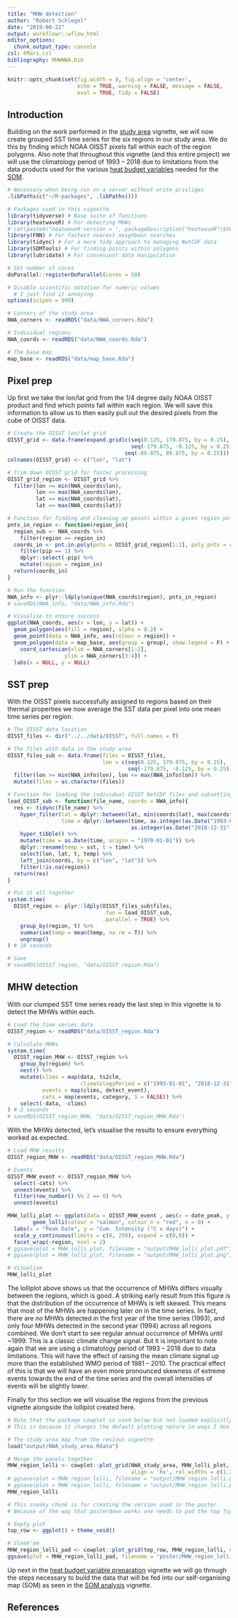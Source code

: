 ```yaml
---
title: "MHW detection"
author: "Robert Schlegel"
date: "2019-08-22"
output: workflowr::wflow_html
editor_options:
  chunk_output_type: console
csl: FMars.csl
bibliography: MHWNWA.bib
---
```


```r
knitr::opts_chunk$set(fig.width = 8, fig.align = 'center',
                      echo = TRUE, warning = FALSE, message = FALSE, 
                      eval = TRUE, tidy = FALSE)
```

## Introduction

Building on the work performed in the [study area](https://robwschlegel.github.io/MHWNWA/polygon-prep.html) vignette, we will now create grouped SST time series for the six regions in our study area. We do this by finding which NOAA OISST pixels fall within each of the region polygons. Also note that throughout this vignette (and this entire project) we will use the climatology period of 1993 -- 2018 due to limitations from the data products used for the various [heat budget variables](https://robwschlegel.github.io/MHWNWA/var-prep.html) needed for the [SOM](https://robwschlegel.github.io/MHWNWA/som.html).

```r

# Necessary when being run on a server without write privliges
.libPaths(c("~/R-packages", .libPaths()))

# Packages used in this vignette
library(tidyverse) # Base suite of functions
library(heatwaveR) # For detecting MHWs
# cat(paste0("heatwaveR version = ", packageDescription("heatwaveR")$Version))
library(FNN) # For fastest nearest neighbour searches
library(tidync) # For a more tidy approach to managing NetCDF data
library(SDMTools) # For finding points within polygons
library(lubridate) # For convenient date manipulation

# Set number of cores
doParallel::registerDoParallel(cores = 50)

# Disable scientific notation for numeric values
  # I just find it annoying
options(scipen = 999)

# Corners of the study area
NWA_corners <- readRDS("data/NWA_corners.Rda")

# Individual regions
NWA_coords <- readRDS("data/NWA_coords.Rda")

# The base map
map_base <- readRDS("data/map_base.Rda")
```

## Pixel prep

Up first we take the lon/lat grid from the 1/4 degree daily NOAA OISST product and find which points fall within each region. We will save this information to allow us to then easily pull out the desired pixels from the cube of OISST data.

```r
# Create the OISST lon/lat grid
OISST_grid <- data.frame(expand.grid(c(seq(0.125, 179.875, by = 0.25), 
                                       seq(-179.875, -0.125, by = 0.25)),
                                     seq(-89.875, 89.875, by = 0.25)))
colnames(OISST_grid) <- c("lon", "lat")

# Trim down OISST grid for faster processing
OISST_grid_region <- OISST_grid %>% 
  filter(lon >= min(NWA_coords$lon),
         lon <= max(NWA_coords$lon),
         lat >= min(NWA_coords$lat),
         lat <= max(NWA_coords$lat))

# Function for finding and cleaning up points within a given region polygon
pnts_in_region <- function(region_in){
  region_sub <- NWA_coords %>% 
    filter(region == region_in)
  coords_in <- pnt.in.poly(pnts = OISST_grid_region[1:2], poly.pnts = region_sub[2:3]) %>% 
    filter(pip == 1) %>% 
    dplyr::select(-pip) %>% 
    mutate(region = region_in)
  return(coords_in)
}

# Run the function
NWA_info <- plyr::ldply(unique(NWA_coords$region), pnts_in_region)
# saveRDS(NWA_info, "data/NWA_info.Rda")

# Visualise to ensure success
ggplot(NWA_coords, aes(x = lon, y = lat)) +
  geom_polygon(aes(fill = region), alpha = 0.2) +
  geom_point(data = NWA_info, aes(colour = region)) +
  geom_polygon(data = map_base, aes(group = group), show.legend = F) +
    coord_cartesian(xlim = NWA_corners[1:2],
                  ylim = NWA_corners[3:4]) +
  labs(x = NULL, y = NULL)
```

## SST prep

With the OISST pixels successfully assigned to regions based on their thermal properties we now average the SST data per pixel into one mean time series per region.

```r
# The OISST data location
OISST_files <- dir("../../data/OISST", full.names = T)

# The files with data in the study area
OISST_files_sub <- data.frame(files = OISST_files,
                              lon = c(seq(0.125, 179.875, by = 0.25), 
                                      seq(-179.875, -0.125, by = 0.25))) %>% 
  filter(lon >= min(NWA_info$lon), lon <= max(NWA_info$lon)) %>% 
  mutate(files = as.character(files))

# Function for loading the individual OISST NetCDF files and subsetting SST accordingly
load_OISST_sub <- function(file_name, coords = NWA_info){
  res <- tidync(file_name) %>%
    hyper_filter(lat = dplyr::between(lat, min(coords$lat), max(coords$lat)),
                 time = dplyr::between(time, as.integer(as.Date("1993-01-01")),
                                       as.integer(as.Date("2018-12-31")))) %>%
    hyper_tibble() %>% 
    mutate(time = as.Date(time, origin = "1970-01-01")) %>% 
    dplyr::rename(temp = sst, t = time) %>% 
    select(lon, lat, t, temp) %>% 
    left_join(coords, by = c("lon", "lat")) %>% 
    filter(!is.na(region))
  return(res)
}

# Put it all together
system.time(
  OISST_region <- plyr::ldply(OISST_files_sub$files,
                              .fun = load_OISST_sub,
                              .parallel = TRUE) %>% 
    group_by(region, t) %>% 
    summarise(temp = mean(temp, na.rm = T)) %>% 
    ungroup()
) # 18 seconds

# Save
# saveRDS(OISST_region, "data/OISST_region.Rda")
```

## MHW detection

With our clumped SST time series ready the last step in this vignette is to detect the MHWs within each.

```r
# Load the time series data
OISST_region <- readRDS("data/OISST_region.Rda")

# Calculate MHWs
system.time(
  OISST_region_MHW <- OISST_region %>%
    group_by(region) %>%
    nest() %>%
    mutate(clims = map(data, ts2clm,
                       climatologyPeriod = c("1993-01-01", "2018-12-31")),
           events = map(clims, detect_event),
           cats = map(events, category, S = FALSE)) %>%
    select(-data, -clims)
) # 2 seconds
# saveRDS(OISST_region_MHW, "data/OISST_region_MHW.Rda")
```

With the MHWs detected, let's visualise the results to ensure everything worked as expected.

```r
# Load MHW results
OISST_region_MHW <- readRDS("data/OISST_region_MHW.Rda")

# Events
OISST_MHW_event <- OISST_region_MHW %>%
  select(-cats) %>%
  unnest(events) %>%
  filter(row_number() %% 2 == 0) %>%
  unnest(events)

MHW_lolli_plot <- ggplot(data = OISST_MHW_event , aes(x = date_peak, y = intensity_cumulative)) + 
        geom_lolli(colour = "salmon", colour_n = "red", n = 0) + 
  labs(x = "Peak Date", y = "Cum. Intensity (°C x days)") +
  scale_y_continuous(limits = c(0, 250), expand = c(0,0)) +
  facet_wrap(~region, ncol = 2)
# ggsave(plot = MHW_lolli_plot, filename = "output/MHW_lolli_plot.pdf", height = 6, width = 5)
# ggsave(plot = MHW_lolli_plot, filename = "output/MHW_lolli_plot.png", height = 6, width = 5)

# Visualise
MHW_lolli_plot
```

The lolliplot above shows us that the occurrence of MHWs differs visually between the regions, which is good. A striking early result from this figure is that the distribution of the occurrence of MHWs is left skewed. This means that most of the MHWs are happening later on in the time series. In fact, there are _no_ MHWs detected in the first year of the time series (1993), and only four MHWs detected in the second year (1994) across all regions combined. We don't start to see regular annual occurrence of MHWs until ~1999. This is a classic climate change signal. But it is important to note again that we are using a climatology period of 1993 -- 2018 due to data limitations. This will have the effect of raising the mean climate signal up more than the established WMO period of 1981 -- 2010. The practical effect of this is that we will have an even more pronounced skewness of extreme events towards the end of the time series and the overall intensities of events will be slightly lower.

Finally for this section we will visualise the regions from the previous vignette alongside the lolliplot created here.

```r
# Note that the package cowplot is used below but not loaded explicitly
# This is because it changes the default plotting nature in ways I don't like

# The study area map from the revious vignette
load("output/NWA_study_area.Rdata")

# Merge the panels together
MHW_region_lolli <- cowplot::plot_grid(NWA_study_area, MHW_lolli_plot, labels = c('A)', 'B)'), label_size = 10,
                                       align = 'hv', rel_widths = c(1.2, 1), nrow = 1, axis = "l")
# ggsave(plot = MHW_region_lolli, filename = "output/MHW_region_lolli.pdf", height = 4, width = 10)
# ggsave(plot = MHW_region_lolli, filename = "output/MHW_region_lolli.png", height = 4, width = 10)
MHW_region_lolli
```

```r
# This sneaky chunk is for creating the version used in the poster
# Because of the way that posterdown works one needs to pad the top figure a bit so as not to sit right on the margin

# Empty plot
top_row <- ggplot() + theme_void()

# Steek'em
MHW_region_lolli_pad <- cowplot::plot_grid(top_row, MHW_region_lolli, ncol = 1, rel_heights = c(1, 10))
ggsave(plot = MHW_region_lolli_pad, filename = "poster/MHW_region_lolli_pad.png", height = 4.1, width = 9)
```

Up next in the [heat budget variable preparation](https://robwschlegel.github.io/MHWNWA/var-prep.html) vignette we will go through the steps necessary to build the data that will be fed into our self-organising map (SOM) as seen in the [SOM analysis](https://robwschlegel.github.io/MHWNWA/som.html) vignette.

<!-- One last point however is that according to @Richaud2016 the different slopebreaks for the different regions occur at different depths, from 50 m to 400 m depending. They do however note that using a static definition of 200 m for the break does not produce significantly different results. Therefore, for the time being we will maintain the spatial breaks used above. -->

## References
